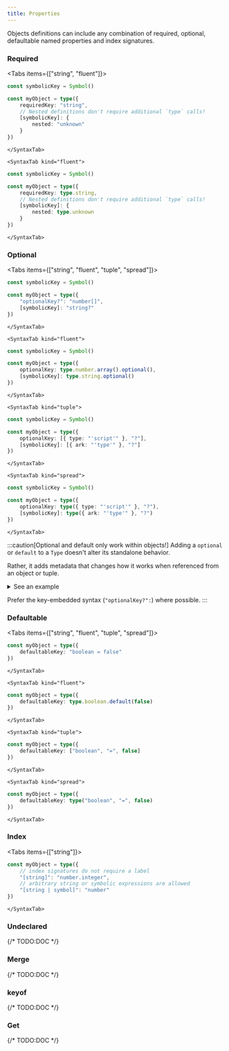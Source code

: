 ```yaml
---
title: Properties
---
```



Objects definitions can include any combination of required, optional, defaultable named properties and index signatures.

### Required

<Tabs items={["string", "fluent"]}>
	<SyntaxTab kind="string">

```ts twoslash
const symbolicKey = Symbol()

const myObject = type({
	requiredKey: "string",
	// Nested definitions don't require additional `type` calls!
	[symbolicKey]: {
		nested: "unknown"
	}
})
```

    </SyntaxTab>

    <SyntaxTab kind="fluent">

```ts twoslash
const symbolicKey = Symbol()

const myObject = type({
	requiredKey: type.string,
	// Nested definitions don't require additional `type` calls!
	[symbolicKey]: {
		nested: type.unknown
	}
})
```

    </SyntaxTab>

</Tabs>

### Optional

<Tabs items={["string", "fluent", "tuple", "spread"]}>
	<SyntaxTab kind="string">

```ts twoslash
const symbolicKey = Symbol()

const myObject = type({
	"optionalKey?": "number[]",
	[symbolicKey]: "string?"
})
```

    </SyntaxTab>

    <SyntaxTab kind="fluent">

```ts twoslash
const symbolicKey = Symbol()

const myObject = type({
	optionalKey: type.number.array().optional(),
	[symbolicKey]: type.string.optional()
})
```

    </SyntaxTab>

    <SyntaxTab kind="tuple">

```ts twoslash
const symbolicKey = Symbol()

const myObject = type({
	optionalKey: [{ type: "'script'" }, "?"],
	[symbolicKey]: [{ ark: "'type'" }, "?"]
})
```

    </SyntaxTab>

    <SyntaxTab kind="spread">

```ts twoslash
const symbolicKey = Symbol()

const myObject = type({
	optionalKey: type({ type: "'script'" }, "?"),
	[symbolicKey]: type({ ark: "'type'" }, "?")
})
```

    </SyntaxTab>

</Tabs>

:::caution[Optional and default only work within objects!]
Adding a `optional` or `default` to a `Type` doesn't alter its standalone behavior.

Rather, it adds metadata that changes how it works when referenced from an object or tuple.

<details>
	<summary>See an example</summary>

```ts twoslash
const optionalString = type.string.optional()

optionalString.allows(undefined) // false

const objectWithOptionalKey = type({
	foo: optionalString
})

objectWithOptionalKey.allows({}) // true
```

</details>

Prefer the key-embedded syntax (`"optionalKey?":`) where possible.
:::

### Defaultable

<Tabs items={["string", "fluent", "tuple", "spread"]}>
	<SyntaxTab kind="string">

```ts twoslash
const myObject = type({
	defaultableKey: "boolean = false"
})
```

    </SyntaxTab>

    <SyntaxTab kind="fluent">

```ts twoslash
const myObject = type({
	defaultableKey: type.boolean.default(false)
})
```

    </SyntaxTab>

    <SyntaxTab kind="tuple">

```ts twoslash
const myObject = type({
	defaultableKey: ["boolean", "=", false]
})
```

    </SyntaxTab>

    <SyntaxTab kind="spread">

```ts twoslash
const myObject = type({
	defaultableKey: type("boolean", "=", false)
})
```

    </SyntaxTab>

</Tabs>

### Index

<Tabs items={["string"]}>
	<SyntaxTab kind="string">

```ts twoslash
const myObject = type({
	// index signatures do not require a label
	"[string]": "number.integer",
	// arbitrary string or symbolic expressions are allowed
	"[string | symbol]": "number"
})
```

    </SyntaxTab>

</Tabs>

### Undeclared

{/* TODO:DOC */}

### Merge

{/* TODO:DOC */}

### keyof

{/* TODO:DOC */}

### Get

{/* TODO:DOC */}
